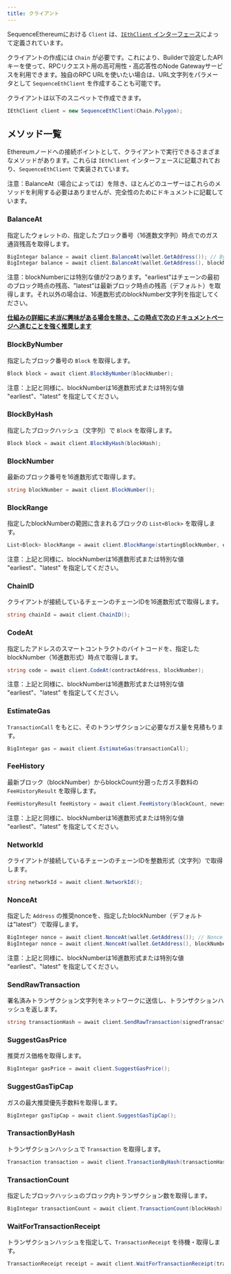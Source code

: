 ```yaml
---
title: クライアント
---
```


SequenceEthereumにおける `Client` は、[`IEthClient` インターフェース](https://github.com/0xsequence/sequence-unity/blob/master/Assets/SequenceSDK/Ethereum/Provider/IEthClient.cs)によって定義されています。

クライアントの作成には `Chain` が必要です。これにより、Builderで設定したAPIキーを使って、RPCリクエスト用の高可用性・高応答性のNode Gatewayサービスを利用できます。独自のRPC URLを使いたい場合は、URL文字列をパラメータとして `SequenceEthClient` を作成することも可能です。

クライアントは以下のスニペットで作成できます。

```csharp
IEthClient client = new SequenceEthClient(Chain.Polygon);
```

## メソッド一覧
Ethereumノードへの接続ポイントとして、クライアントで実行できるさまざまなメソッドがあります。これらは `IEthClient` インターフェースに記載されており、`SequenceEthClient` で実装されています。

注意：BalanceAt（場合によっては）を除き、ほとんどのユーザーはこれらのメソッドを利用する必要はありませんが、完全性のためにドキュメントに記載しています。

### BalanceAt
指定したウォレットの、指定したブロック番号（16進数文字列）時点でのガス通貨残高を取得します。

```csharp
BigIntegar balance = await client.BalanceAt(wallet.GetAddress()); // By default, if no blockNumber string is provided, check the latest block
BigIntegar balance = await client.BalanceAt(wallet.GetAddress(), blockNumber);
```

注意：blockNumberには特別な値が2つあります。"earliest"はチェーンの最初のブロック時点の残高、"latest"は最新ブロック時点の残高（デフォルト）を取得します。それ以外の場合は、16進数形式のblockNumber文字列を指定してください。

<Warning><b><u>仕組みの詳細に<i>本当に</i>興味がある場合を除き、この時点で次のドキュメントページへ進むことを強く推奨します</u></b></Warning>

### BlockByNumber
指定したブロック番号の `Block` を取得します。

```csharp
Block block = await client.BlockByNumber(blockNumber);
```

注意：上記と同様に、blockNumberは16進数形式または特別な値 "earliest"、"latest" を指定してください。

### BlockByHash
指定したブロックハッシュ（文字列）で `Block` を取得します。

```csharp
Block block = await client.BlockByHash(blockHash);
```

### BlockNumber
最新のブロック番号を16進数形式で取得します。

```csharp
string blockNumber = await client.BlockNumber();
```

### BlockRange
指定したblockNumberの範囲に含まれるブロックの `List<Block>` を取得します。

```csharp
List<Block> blockRange = await client.BlockRange(startingBlockNumber, endingBlockNumber);
```

注意：上記と同様に、blockNumberは16進数形式または特別な値 "earliest"、"latest" を指定してください。

### ChainID
クライアントが接続しているチェーンのチェーンIDを16進数形式で取得します。

```csharp
string chainId = await client.ChainID();
```

### CodeAt
指定したアドレスのスマートコントラクトのバイトコードを、指定したblockNumber（16進数形式）時点で取得します。

```csharp
string code = await client.CodeAt(contractAddress, blockNumber);
```

注意：上記と同様に、blockNumberは16進数形式または特別な値 "earliest"、"latest" を指定してください。

### EstimateGas
`TransactionCall` をもとに、そのトランザクションに必要なガス量を見積もります。

```csharp
BigIntegar gas = await client.EstimateGas(transactionCall);
```

### FeeHistory
最新ブロック（blockNumber）からblockCount分遡ったガス手数料の `FeeHistoryResult` を取得します。

```csharp
FeeHistoryResult feeHistory = await client.FeeHistory(blockCount, newestBlock, new int[] { });
```

注意：上記と同様に、blockNumberは16進数形式または特別な値 "earliest"、"latest" を指定してください。

### NetworkId
クライアントが接続しているチェーンのチェーンIDを整数形式（文字列）で取得します。

```csharp
string networkId = await client.NetworkId();
```

### NonceAt
指定した `Address` の推奨nonceを、指定したblockNumber（デフォルトは"latest"）で取得します。

```csharp
BigInteger nonce = await client.NonceAt(wallet.GetAddress()); // Nonce at latest
BigIntegar nonce = await client.NonceAt(wallet.GetAddress(), blockNumber);
```

注意：上記と同様に、blockNumberは16進数形式または特別な値 "earliest"、"latest" を指定してください。

### SendRawTransaction
署名済みトランザクション文字列をネットワークに送信し、トランザクションハッシュを返します。

```csharp
string transactionHash = await client.SendRawTransaction(signedTransactionString);
```

### SuggestGasPrice
推奨ガス価格を取得します。

```csharp
BigIntegar gasPrice = await client.SuggestGasPrice();
```

### SuggestGasTipCap
ガスの最大推奨優先手数料を取得します。

```csharp
BigIntegar gasTipCap = await client.SuggestGasTipCap();
```

### TransactionByHash
トランザクションハッシュで `Transaction` を取得します。

```csharp
Transaction transaction = await client.TransactionByHash(transactionHash);
```

### TransactionCount
指定したブロックハッシュのブロック内トランザクション数を取得します。

```csharp
BigIntegar transactionCount = await client.TransactionCount(blockHash);
```

### WaitForTransactionReceipt
トランザクションハッシュを指定して、`TransactionReceipt` を待機・取得します。

```csharp
TransactionReceipt receipt = await client.WaitForTransactionReceipt(transactionHash);
```